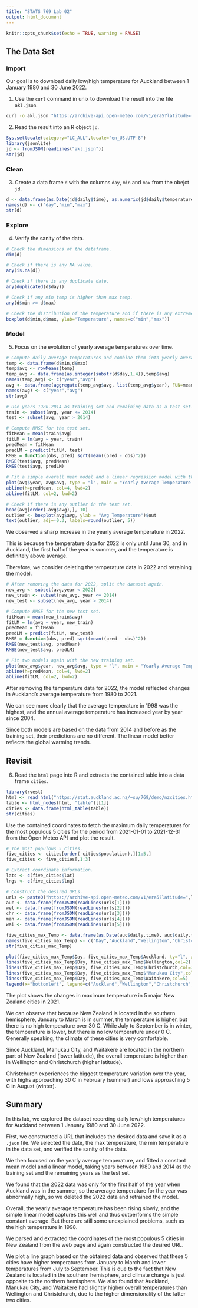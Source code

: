 ---
title: "STATS 769 Lab 02"
output: html_document
---

```{r setup, include=FALSE}
knitr::opts_chunk$set(echo = TRUE, warning = FALSE)
```

## The Data Set

### Import

Our goal is to download daily low/high temperature for Auckland between 1 January 1980 and 30 June 2022.

1. Use the ```curl``` command in unix to download the result into the file ```akl.json```.

```{bash}
curl -o akl.json "https://archive-api.open-meteo.com/v1/era5?latitude=-36.86&longitude=174.76&start_date=1980-01-01&end_date=2022-06-30&daily=temperature_2m_max,temperature_2m_min&timezone=Pacific%2FAuckland"
```

2. Read the result into an R object ```jd```.

```{r}
Sys.setlocale(category="LC_ALL",locale="en_US.UTF-8")
library(jsonlite)
jd <- fromJSON(readLines("akl.json"))
str(jd)
```

### Clean

3. Create a data frame ```d``` with the columns ```day```, ```min``` and ```max``` from the obejct ```jd```.

```{r}
d <- data.frame(as.Date(jd$daily$time), as.numeric(jd$daily$temperature_2m_min), as.numeric(jd$daily$temperature_2m_max))
names(d) <- c("day","min","max")
str(d)
```

### Explore

4. Verify the sanity of the data.

```{r}
# Check the dimensions of the dataframe.
dim(d)
```

```{r}
# Check if there is any NA value.
any(is.na(d))
```

```{r}
# Check if there is any duplicate date.
any(duplicated(d$day))
```

```{r}
# Check if any min temp is higher than max temp.
any(d$min >= d$max)
```

```{r}
# Check the distribution of the temperature and if there is any extreme anomaly.
boxplot(d$min,d$max, ylab="Temperature", names=c("min","max"))
```

### Model

5. Focus on the evolution of yearly average temperatures over time.

```{r}
# Compute daily average temperatures and combine them into yearly average temperatures.
temp <- data.frame(d$min,d$max)
temp$avg <- rowMeans(temp)
temp_avg <- data.frame(as.integer(substr(d$day,1,4)),temp$avg)
names(temp_avg) <- c("year","avg")
avg <- data.frame(aggregate(temp_avg$avg, list(temp_avg$year), FUN=mean))
names(avg) <- c("year","avg")
str(avg)
```

```{r}
# Use years 1980-2014 as training set and remaining data as a test set.
train <- subset(avg, year <= 2014)
test <- subset(avg, year > 2014)
```

```{r}
# Compute RMSE for the test set.
fitMean = mean(train$avg)
fitLM = lm(avg ~ year, train)
predMean = fitMean
predLM = predict(fitLM, test)
RMSE = function(obs, pred) sqrt(mean((pred - obs)^2))
RMSE(test$avg, predMean)
RMSE(test$avg, predLM)
```

```{r}
# Fit a simple overall mean model and a linear regression model with the year as a predictor variable.
plot(avg$year, avg$avg, type = "l", main = "Yearly Average Temperature of Auckland", xlab = "Year", ylab = "Avg Temperature")
abline(h=predMean, col=4, lwd=2)
abline(fitLM, col=2, lwd=2)
```

```{r}
# Check if there is any outlier in the test set.
head(avg[order(-avg$avg),], 10)
outlier <- boxplot(avg$avg, ylab = "Avg Temperature")$out
text(outlier, adj=-0.3, labels=round(outlier, 5))
```

We observed a sharp increase in the yearly average temperature in 2022.

This is because the temperature data for 2022 is only until June 30, and in Auckland, the first half of the year is summer, and the temperature is definitely above average.

Therefore, we consider deleting the temperature data in 2022 and retraining the model.

```{r}
# After removing the data for 2022, split the dataset again.
new_avg <- subset(avg,year < 2022)
new_train <- subset(new_avg, year <= 2014)
new_test <- subset(new_avg, year > 2014)
```

```{r}
# Compute RMSE for the new test set.
fitMean = mean(new_train$avg)
fitLM = lm(avg ~ year, new_train)
predMean = fitMean
predLM = predict(fitLM, new_test)
RMSE = function(obs, pred) sqrt(mean((pred - obs)^2))
RMSE(new_test$avg, predMean)
RMSE(new_test$avg, predLM)
```

```{r}
# Fit two models again with the new training set.
plot(new_avg$year, new_avg$avg, type = "l", main = "Yearly Average Temperature of Auckland", xlab = "Year", ylab = "Avg Temperature")
abline(h=predMean, col=4, lwd=2)
abline(fitLM, col=2, lwd=2)
```

After removing the temperature data for 2022, the model reflected changes in Auckland's average temperature from 1980 to 2021.

We can see more clearly that the average temperature in 1998 was the highest, and the annual average temperature has increased year by year since 2004.

Since both models are based on the data from 2014 and before as the training set, their predictions are no different. The linear model better reflects the global warming trends.

## Revisit

6. Read the ```html``` page into R and extracts the contained table into a data frame ```cities```.

```{r}
library(rvest)
html <- read_html("https://stat.auckland.ac.nz/~su/769/demo/nzcities.html")
table <- html_nodes(html, "table")[[1]]
cities <- data.frame(html_table(table))
str(cities)
```

Use the contained coordinates to fetch the maximum daily temperatures for the most populous 5 cities for the period from 2021-01-01 to 2021-12-31 from the Open Meteo API and plot the result.

```{r}
# The most populous 5 cities.
five_cities <- cities[order(-cities$population),][1:5,]
five_cities <- five_cities[,1:3]
```

```{r}
# Extract coordinate information.
lats <- c(five_cities$lat)
lngs <- c(five_cities$lng)
```

```{r}
# Construct the desired URLs.
urls <- paste0("https://archive-api.open-meteo.com/v1/era5?latitude=",lats,"&longitude=",lngs,"&start_date=2021-01-01&end_date=2021-12-31&daily=temperature_2m_max&timezone=Pacific%2FAuckland")
auc <- data.frame(fromJSON(readLines(urls[1])))
wel <- data.frame(fromJSON(readLines(urls[2])))
chr <- data.frame(fromJSON(readLines(urls[3])))
man <- data.frame(fromJSON(readLines(urls[4])))
wai <- data.frame(fromJSON(readLines(urls[5])))
```

```{r}
five_cities_max_Temp <- data.frame(as.Date(auc$daily.time), auc$daily.temperature_2m_max, wel$daily.temperature_2m_max, chr$daily.temperature_2m_max, man$daily.temperature_2m_max, wai$daily.temperature_2m_max)
names(five_cities_max_Temp) <- c("Day","Auckland","Wellington","Christchurch","Manukau City","Waitakere")
str(five_cities_max_Temp)
```

```{r}
plot(five_cities_max_Temp$Day, five_cities_max_Temp$Auckland, ty="l", xlab="Day", ylab="max.temperature", ylim=c(5,30))
lines(five_cities_max_Temp$Day, five_cities_max_Temp$Wellington,col=2)
lines(five_cities_max_Temp$Day, five_cities_max_Temp$Christchurch,col=3)
lines(five_cities_max_Temp$Day, five_cities_max_Temp$"Manukau City",col=4)
lines(five_cities_max_Temp$Day, five_cities_max_Temp$Waitakere,col=5)
legend(x="bottomleft", legend=c("Auckland","Wellington","Christchurch","Manukau City","Waitakere"),lty=1,col=c(1:5),lwd=2)
```

The plot shows the changes in maximum temperature in 5 major New Zealand cities in 2021.

We can observe that because New Zealand is located in the southern hemisphere, January to March is in summer,  the temperature is higher, but there is no high temperature over 30 C. While July to September is in winter, the temperature is lower, but there is no low temperature under 0 C. Generally speaking, the climate of these cities is very comfortable.

Since Auckland, Manukau City, and Waitakere are located in the northern part of New Zealand (lower latitude), the overall temperature is higher than in Wellington and Christchurch (higher latitude).

Christchurch experiences the biggest temperature variation over the year, with highs approaching 30 C in February (summer) and lows approaching 5 C in August (winter).

## Summary

In this lab, we explored the dataset recording daily low/high temperatures for Auckland between 1 January 1980 and 30 June 2022.

First, we constructed a URL that includes the desired data and save it as a ```.json``` file. We selected the date, the max temperature, the min temperature in the data set, and verified the sanity of the data.

We then focused on the yearly average temperature, and fitted a constant mean model and a linear model, taking years between 1980 and 2014 as the training set and the remaining years as the test set. 

We found that the 2022 data was only for the first half of the year when Auckland was in the summer, so the average temperature for the year was abnormally high, so we deleted the 2022 data and retrained the model. 

Overall, the yearly average temperature has been rising slowly, and the simple linear model captures this well and thus outperforms the simple constant average. But there are still some unexplained problems, such as the high temperature in 1998.

We parsed and extracted the coordinates of the most populous 5 cities in New Zealand from the web page and again constructed the desired URL.

We plot a line graph based on the obtained data and observed that these 5 cities have higher temperatures from January to March and lower temperatures from July to September. This is due to the fact that New Zealand is located in the southern hemisphere, and climate change is just opposite to the northern hemisphere. We also found that Auckland, Manukau City, and Waitakere had slightly higher overall temperatures than Wellington and Christchurch, due to the higher dimensionality of the latter two cities.

